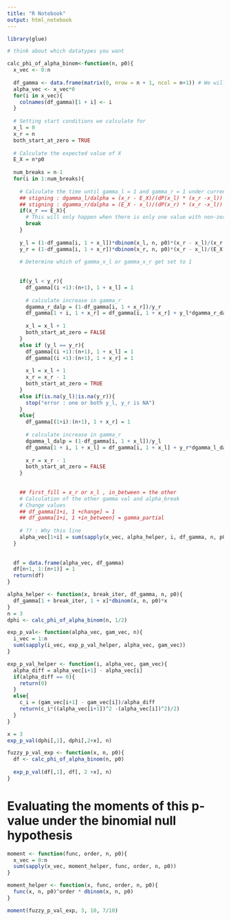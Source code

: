 ```yaml
---
title: "R Notebook"
output: html_notebook
---
```


```r
library(glue)
```


```r
# think about which datatypes you want

calc_phi_of_alpha_binom<-function(n, p0){
  x_vec <- 0:n
  
  df_gamma <- data.frame(matrix(0, nrow = n + 1, ncol = n+1)) # We will have n -1 "breaks of the piecewise function, but we want to also define the two edges completely, thus nrow = n-1+2
  alpha_vec <- x_vec*0
  for(i in x_vec){
    colnames(df_gamma)[1 + i] <- i
  }
  
  # Setting start conditions we calculate for
  x_l = 0
  x_r = n
  both_start_at_zero = TRUE
  
  # Calculate the expected value of X
  E_X = n*p0
  
  num_breaks = n-1
  for(i in 1:num_breaks){
    
    # Calculate the time until gamma_l = 1 and gamma_r = 1 under current growth
    ## stigning : dgamma_l/dalpha = (x_r - E_X)/(dP(x_l) * (x_r -x_l))
    ## stigning : dgamma_r/dalpha = (E_X - x_l)/(dP(x_r) * (x_r -x_l))
    if(x_r == E_X){
      # This will only happen when there is only one value with non-zero probability left to add
      break
    }
    
    y_l = (1-df_gamma[i, 1 + x_l])*dbinom(x_l, n, p0)*(x_r - x_l)/(x_r - E_X)
    y_r = (1-df_gamma[i, 1 + x_r])*dbinom(x_r, n, p0)*(x_r - x_l)/(E_X - x_l)
      
    # Determine which of gamma_x_l or gamma_x_r get set to 1
    
    
    if(y_l < y_r){
      df_gamma[(i +1):(n+1), 1 + x_l] = 1
        
      # calculate increase in gamma_r
      dgamma_r_dalp = (1-df_gamma[i, 1 + x_r])/y_r
      df_gamma[1 + i, 1 + x_r] = df_gamma[i, 1 + x_r] + y_l*dgamma_r_dalp
        
      x_l = x_l + 1
      both_start_at_zero = FALSE
    }
    else if (y_l == y_r){
      df_gamma[(i +1):(n+1), 1 + x_l] = 1
      df_gamma[(i +1):(n+1), 1 + x_r] = 1
        
      x_l = x_l + 1
      x_r = x_r - 1
      both_start_at_zero = TRUE
    }
    else if(is.na(y_l)|is.na(y_r)){
      stop("error : one or both y_l, y_r is NA")
    }
    else{
      df_gamma[(1+i):(n+1), 1 + x_r] = 1
        
      # calculate increase in gamma_r
      dgamma_l_dalp = (1-df_gamma[i, 1 + x_l])/y_l
      df_gamma[1 + i, 1 + x_l] = df_gamma[i, 1 + x_l] + y_r*dgamma_l_dalp
        
      x_r = x_r - 1
      both_start_at_zero = FALSE
    }
  
      
    ## first_fill = x_r or x_l , in_between = the other
    # Calculation of the other gamma val and alpha_break
    # Change values
    ## df_gamma[1+i, 1 +change] = 1
    ## df_gamma[1+i, 1 +in_between] = gamma_partial
    
    # ?? : Why this line
    alpha_vec[1+i] = sum(sapply(x_vec, alpha_helper, i, df_gamma, n, p0))/E_X
  }
  
  
  df = data.frame(alpha_vec, df_gamma)
  df[n+1, 1:(n+1)] = 1
  return(df)
}

alpha_helper <- function(x, break_iter, df_gamma, n, p0){
  df_gamma[1 + break_iter, 1 + x]*dbinom(x, n, p0)*x
}
n = 3
dphi <- calc_phi_of_alpha_binom(n, 1/2)
```

```r
exp_p_val<- function(alpha_vec, gam_vec, n){
  i_vec = 1:n 
  sum(sapply(i_vec, exp_p_val_helper, alpha_vec, gam_vec))
}

exp_p_val_helper <- function(i, alpha_vec, gam_vec){
  alpha_diff = alpha_vec[i+1] - alpha_vec[i]
  if(alpha_diff == 0){
    return(0)
  }
  else{
    c_i = (gam_vec[i+1] - gam_vec[i])/alpha_diff
    return(c_i*((alpha_vec[i+1])^2 -(alpha_vec[i])^2)/2)
  }
}

x = 3
exp_p_val(dphi[,1], dphi[,2+x], n)
```

```r
fuzzy_p_val_exp <- function(x, n, p0){
  df <- calc_phi_of_alpha_binom(n, p0)
  
  exp_p_val(df[,1], df[, 2 +x], n)
}
```


# Evaluating the moments of this p-value under the binomial null hypothesis
```r

moment <- function(func, order, n, p0){
  x_vec = 0:n
  sum(sapply(x_vec, moment_helper, func, order, n, p0))
}

moment_helper <- function(x, func, order, n, p0){
  func(x, n, p0)^order * dbinom(x, n, p0)
}

moment(fuzzy_p_val_exp, 3, 10, 7/10)
```



